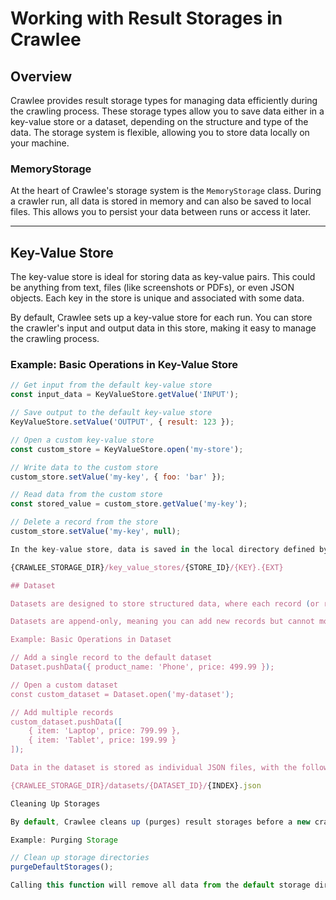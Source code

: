 
# Working with Result Storages in Crawlee

## Overview

Crawlee provides result storage types for managing data efficiently during the crawling process. These storage types allow you to save data either in a key-value store or a dataset, depending on the structure and type of the data. The storage system is flexible, allowing you to store data locally on your machine.

### MemoryStorage

At the heart of Crawlee's storage system is the `MemoryStorage` class. During a crawler run, all data is stored in memory and can also be saved to local files. This allows you to persist your data between runs or access it later.

---

## Key-Value Store

The key-value store is ideal for storing data as key-value pairs. This could be anything from text, files (like screenshots or PDFs), or even JSON objects. Each key in the store is unique and associated with some data.

By default, Crawlee sets up a key-value store for each run. You can store the crawler's input and output data in this store, making it easy to manage the crawling process.

### Example: Basic Operations in Key-Value Store

```jsx
// Get input from the default key-value store
const input_data = KeyValueStore.getValue('INPUT');

// Save output to the default key-value store
KeyValueStore.setValue('OUTPUT', { result: 123 });

// Open a custom key-value store
const custom_store = KeyValueStore.open('my-store');

// Write data to the custom store
custom_store.setValue('my-key', { foo: 'bar' });

// Read data from the custom store
const stored_value = custom_store.getValue('my-key');

// Delete a record from the store
custom_store.setValue('my-key', null);

In the key-value store, data is saved in the local directory defined by the CRAWLEE_STORAGE_DIR environment variable, and the file structure is:

{CRAWLEE_STORAGE_DIR}/key_value_stores/{STORE_ID}/{KEY}.{EXT}

## Dataset

Datasets are designed to store structured data, where each record (or row) follows the same format. This is useful for storing things like product listings, real estate properties, or any other structured data that your crawler extracts.

Datasets are append-only, meaning you can add new records but cannot modify or remove existing ones. This makes datasets ideal for logging or recording each item crawled during a session.

Example: Basic Operations in Dataset

// Add a single record to the default dataset
Dataset.pushData({ product_name: 'Phone', price: 499.99 });

// Open a custom dataset
const custom_dataset = Dataset.open('my-dataset');

// Add multiple records
custom_dataset.pushData([
    { item: 'Laptop', price: 799.99 },
    { item: 'Tablet', price: 199.99 }
]);

Data in the dataset is stored as individual JSON files, with the following file structure:

{CRAWLEE_STORAGE_DIR}/datasets/{DATASET_ID}/{INDEX}.json

Cleaning Up Storages

By default, Crawlee cleans up (purges) result storages before a new crawler run. This ensures that outdated data doesn't interfere with new runs. If you need to manually clean up the storage during a run, you can use the purgeDefaultStorages function.

Example: Purging Storage

// Clean up storage directories
purgeDefaultStorages();

Calling this function will remove all data from the default storage directories, except for the input data stored under the INPUT key.